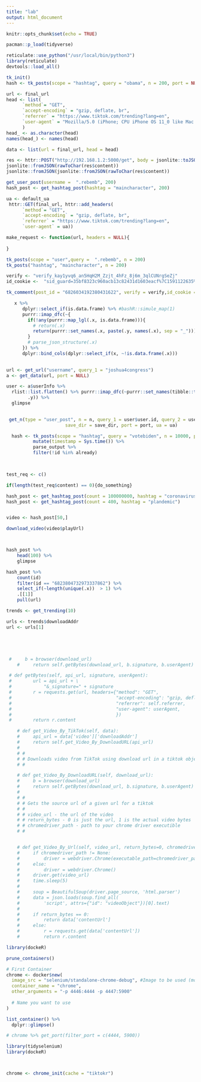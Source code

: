 ```yaml
---
title: "lab"
output: html_document
---
```


```r
knitr::opts_chunk$set(echo = TRUE)

pacman::p_load(tidyverse)
```

```r
reticulate::use_python("/usr/local/bin/python3")
library(reticulate)
devtools::load_all()

tk_init()
hash <- tk_posts(scope = "hashtag", query = "obama", n = 200, port = NULL)

url <- final_url
head <- list(
      `method`= "GET",
      `accept-encoding` = "gzip, deflate, br",
      `referrer` = "https://www.tiktok.com/trending?lang=en",
      `user-agent` = "Mozilla/5.0 (iPhone; CPU iPhone OS 11_0 like Mac OS X) AppleWebKit/604.1.38 (KHTML, like Gecko) Version/11.0 Mobile/15A372 Safari/604.1"
      )
head_ <- as.character(head)
names(head_) <- names(head)

data <- list(url = final_url, head = head)

res <- httr::POST("http://192.168.1.2:5000/get", body = jsonlite::toJSON(data),  encode = "json")
jsonlite::fromJSON(rawToChar(res$content))
jsonlite::fromJSON(jsonlite::fromJSON(rawToChar(res$content))

```


```r
get_user_post(username =  ".rebemb", 200)
hash_post <- get_hashtag_post(hashtag = "maincharacter", 200)

ua <- default_ua
 httr::GET(final_url, httr::add_headers(
      `method`= "GET",
      `accept-encoding` = "gzip, deflate, br",
      `referrer` = "https://www.tiktok.com/trending?lang=en",
      `user-agent` = ua))

make_request <- function(url, headers = NULL){
  
}

tk_posts(scope = "user",query =  ".rebemb", n = 200)
tk_posts("hashtag", "maincharacter", n = 200)

verify <- "verify_kay1yvq6_an5HqH2M_Zzjt_4hFz_8j6m_3qlCUNrgSeZj"
id_cookie <-  "sid_guard=35bf8323c960acb13c82431d1603eacf%7C1591122635%7C5184000%7CSat%2C+01-Aug-2020+18%3A30%3A35+GMT"

tk_comment(post_id = "6826034192380431622", verify = verify,id_cookie = id_cookie)

   x %>%
      dplyr::select_if(is.data.frame) %>% #bashR::simule_map(1)
      purrr::imap_dfc(~{
        if(!any(purrr::map_lgl(.x, is.data.frame))){
          # return(.x)
          return(purrr::set_names(.x, paste(.y, names(.x), sep = "_")))
        }
        # parse_json_structure(.x)
      }) %>%
      dplyr::bind_cols(dplyr::select_if(x, ~!is.data.frame(.x)))

   
url <- get_url("username", query_1 = "joshua4congress")
a <- get_data(url, port = NULL)

user <- a$userInfo %>% 
  rlist::list.flatten() %>% purrr::imap_dfc(~purrr::set_names(tibble::tibble(.x), 
        .y)) %>%
  glimpse
   

 get_n(type = "user_post", n = n, query_1 = user$user.id, query_2 = user$user.secUid, query = query,
                      save_dir = save_dir, port = port, ua = ua)

  hash <- tk_posts(scope = "hashtag", query = "votebiden", n = 10000, port = NULL) %>%
          mutate(timestamp = Sys.time()) %>%
          parse_output %>%
          filter(!id %in% already)

     
```


```r
test_req <- c()

if(length(test_req$content) == 0){do_something}

hash_post <- get_hashtag_post(count = 100000000, hashtag = "coronavirus", save = T, path = "video")
hash_post <- get_hashtag_post(count = 400, hashtag = "plandemic")


video <- hash_post[50,]

download_video(video$playUrl)



hash_post %>%
    head(100) %>%
    glimpse

hash_post %>%
    count(id)
    filter(id == "6823804732973337862") %>%
    select_if(~length(unique(.x))  > 1) %>%
    .[[1]]
    pull(url)

```


```r
trends <- get_trending(10)

urls <- trends$downloadAddr
url <- urls[1]





 #     b = browser(download_url)
    #     return self.getBytes(download_url, b.signature, b.userAgent)
```


```r
 # def getBytes(self, api_url, signature, userAgent):
 #        url = api_url + \
 #            "&_signature=" + signature
 #        r = requests.get(url, headers={"method": "GET",
 #                                       "accept-encoding": "gzip, deflate, br",
 #                                       "referrer": self.referrer,
 #                                       "user-agent": userAgent,
 #                                       })
 #        return r.content

    # def get_Video_By_TikTok(self, data):
    #     api_url = data['video']['downloadAddr']
    #     return self.get_Video_By_DownloadURL(api_url)
    # 
    # #
    # # Downloads video from TikTok using download url in a tiktok object
    # #

    # def get_Video_By_DownloadURL(self, download_url):
    #     b = browser(download_url)
    #     return self.getBytes(download_url, b.signature, b.userAgent)
    # 
    # #
    # # Gets the source url of a given url for a tiktok
    # #
    # # video_url - the url of the video
    # # return_bytes - 0 is just the url, 1 is the actual video bytes
    # # chromedriver_path - path to your chrome driver executible
    # #


    # def get_Video_By_Url(self, video_url, return_bytes=0, chromedriver_path=None):
    #     if chromedriver_path != None:
    #         driver = webdriver.Chrome(executable_path=chromedriver_path)
    #     else:
    #         driver = webdriver.Chrome()
    #     driver.get(video_url)
    #     time.sleep(5)
    # 
    #     soup = BeautifulSoup(driver.page_source, 'html.parser')
    #     data = json.loads(soup.find_all(
    #         'script', attrs={"id": "videoObject"})[0].text)
    # 
    #     if return_bytes == 0:
    #         return data['contentUrl']
    #     else:
    #         r = requests.get(data['contentUrl'])
    #         return r.content
```





```r
library(dockeR)

prune_containers()

# First Container
chrome <- docker$new(
  image_src = "selenium/standalone-chrome-debug", #Image to be used (model for the container)
  container_name = "chrome",
  other_arguments = "-p 4446:4444 -p 4447:5900"
  
  # Name you want to use
)
```

```r
list_container() %>%
  dplyr::glimpse()
```


```r
# chrome %>% get_port(filter_port = c(4444, 5900))

library(tidyselenium)
library(dockeR)



chrome <- chrome_init(cache = "tiktokr")

```


